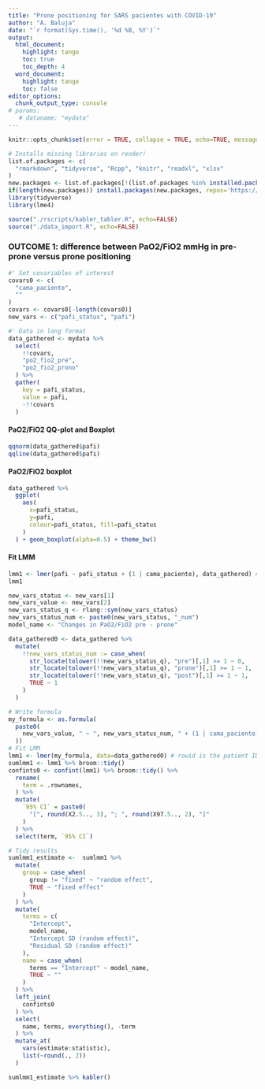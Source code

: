 ```yaml
---
title: "Prone positioning for SARS pacientes with COVID-19"
author: "A. Baluja"
date: "`r format(Sys.time(), '%d %B, %Y')`"
output:
  html_document:
    highlight: tango
    toc: true
    toc_depth: 4
  word_document:
    highlight: tango
    toc: false
editor_options: 
  chunk_output_type: console
# params:
   # dataname: "mydata"
---
```


```r
knitr::opts_chunk$set(error = TRUE, collapse = TRUE, echo=TRUE, message = FALSE, warning = FALSE, comment="  ", dpi = 300)
```

```r
# Installs missing libraries on render!
list.of.packages <- c(
  "rmarkdown", "tidyverse", "Rcpp", "knitr", "readxl", "xlsx"
)
new.packages <- list.of.packages[!(list.of.packages %in% installed.packages()[,"Package"])]
if(length(new.packages)) install.packages(new.packages, repos='https://cran.rstudio.com/')
library(tidyverse)
library(lme4)
```

```r
source("./rscripts/kabler_tabler.R", echo=FALSE)
source("./data_import.R", echo=FALSE)
```


### OUTCOME 1: difference between PaO2/FiO2 mmHg in pre-prone versus prone positioning

```r
#' Set covariables of interest
covars0 <- c(
  "cama_paciente",
  ""
)
covars <- covars0[-length(covars0)]
new_vars <- c("pafi_status", "pafi")

#' Data in long format 
data_gathered <- mydata %>%
  select(
    !!covars,
    "po2_fio2_pre",
    "po2_fio2_prono"
  ) %>%
  gather(
    key = pafi_status,
    value = pafi,
    -!!covars
  ) 

```

#### PaO2/FiO2 QQ-plot and Boxplot

```r
qqnorm(data_gathered$pafi)
qqline(data_gathered$pafi)
```


#### PaO2/FiO2 boxplot

```r
data_gathered %>%
  ggplot(
    aes(
      x=pafi_status,
      y=pafi,
      colour=pafi_status, fill=pafi_status
    )
  ) + geom_boxplot(alpha=0.5) + theme_bw()
```


#### Fit LMM

```r
lmm1 <- lmer(pafi ~ pafi_status + (1 | cama_paciente), data_gathered) # cama_paciente is the patient ID, set as random effect
lmm1
```

```r
new_vars_status <- new_vars[1] 
new_vars_value <- new_vars[2] 
new_vars_status_q <- rlang::sym(new_vars_status)
new_vars_status_num <- paste0(new_vars_status, "_num")
model_name <- "Changes in PaO2/FiO2 pre - prone"

data_gathered0 <- data_gathered %>%
  mutate(
    !!new_vars_status_num := case_when(
      str_locate(tolower(!!new_vars_status_q), "pre")[,1] >= 1 ~ 0,
      str_locate(tolower(!!new_vars_status_q), "prone")[,1] >= 1 ~ 1,
      str_locate(tolower(!!new_vars_status_q), "post")[,1] >= 1 ~ 1,
      TRUE ~ 1
    )
  )

# Write formula
my_formula <- as.formula(
  paste0(
    new_vars_value, " ~ ", new_vars_status_num, " + (1 | cama_paciente)"
  ))
# Fit LMM
lmm1 <- lmer(my_formula, data=data_gathered0) # rowid is the patient ID, set as random effect # lmm1; summary(lmm1)
sumlmm1 <- lmm1 %>% broom::tidy()
confints0 <- confint(lmm1) %>% broom::tidy() %>%
  rename(
    term = .rownames,
  ) %>%
  mutate(
    `95% CI` = paste0(
      "[", round(X2.5.., 3), "; ", round(X97.5.., 2), "]"
    )
  ) %>%
  select(term, `95% CI`)

# Tidy results
sumlmm1_estimate <-  sumlmm1 %>%
  mutate(
    group = case_when(
      group != "fixed" ~ "random effect",
      TRUE ~ "fixed effect"
    )
  ) %>%
  mutate(
    terms = c(
      "Intercept",
      model_name,
      "Intercept SD (random effect)",
      "Residual SD (random effect)"
    ),
    name = case_when(
      terms == "Intercept" ~ model_name,
      TRUE ~ ""
    )
  ) %>%
  left_join(
    confints0
  ) %>%
  select(
    name, terms, everything(), -term
  ) %>%
  mutate_at(
    vars(estimate:statistic),
    list(~round(., 2))
  )
```

```r
sumlmm1_estimate %>% kabler()
```

